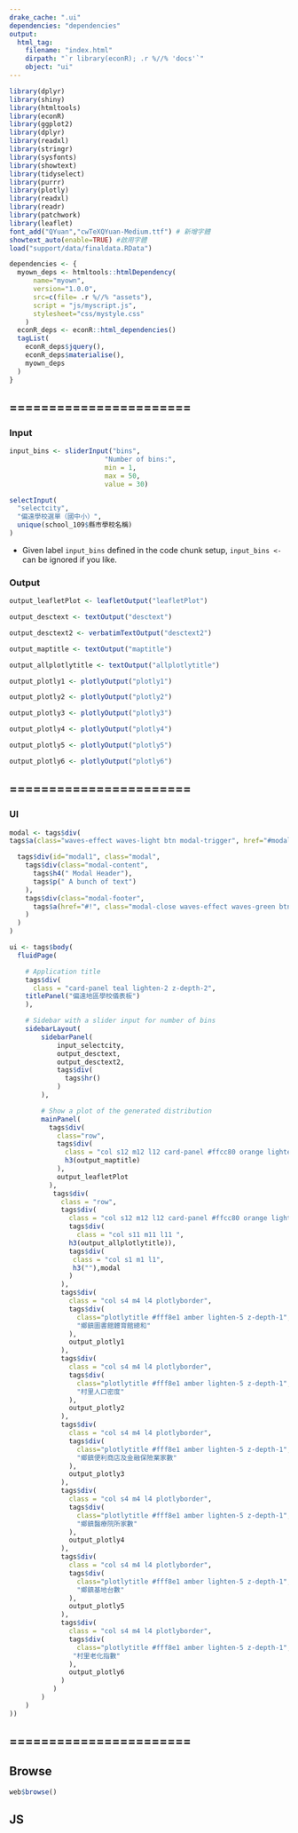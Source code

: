 ```yaml
---
drake_cache: ".ui"
dependencies: "dependencies"
output:
  html_tag:
    filename: "index.html"
    dirpath: "`r library(econR); .r %//% 'docs'`"
    object: "ui"
---
```



```r
library(dplyr)
library(shiny)
library(htmltools)
library(econR)
library(ggplot2)
library(dplyr)
library(readxl)
library(stringr)
library(sysfonts)
library(showtext)
library(tidyselect)
library(purrr)
library(plotly)
library(readxl)
library(readr)
library(patchwork)
library(leaflet)
font_add("QYuan","cwTeXQYuan-Medium.ttf") # 新增字體
showtext_auto(enable=TRUE) #啟用字體
load("support/data/finaldata.RData")

```

```r
dependencies <- {
  myown_deps <- htmltools::htmlDependency(
      name="myown",
      version="1.0.0",
      src=c(file= .r %//% "assets"),
      script = "js/myscript.js",
      stylesheet="css/mystyle.css"
    )
  econR_deps <- econR::html_dependencies()
  tagList(
    econR_deps$jquery(),
    econR_deps$materialise(),
    myown_deps
  )
}
```


## =======================

### Input

```r
input_bins <- sliderInput("bins",
                        "Number of bins:",
                        min = 1,
                        max = 50,
                        value = 30)
```

```r
selectInput(
  "selectcity",
  "偏遠學校選單（國中小）",
  unique(school_109$縣市學校名稱)
)
```

  * Given label `input_bins` defined in the code chunk setup, `input_bins <-` can be ignored if you like.
  
### Output

```r
output_leafletPlot <- leafletOutput("leafletPlot")
```

```r
output_desctext <- textOutput("desctext")
```

```r
output_desctext2 <- verbatimTextOutput("desctext2")
```

```r
output_maptitle <- textOutput("maptitle")
```

```r
output_allplotlytitle <- textOutput("allplotlytitle")
```


```r
output_plotly1 <- plotlyOutput("plotly1")
```

```r
output_plotly2 <- plotlyOutput("plotly2")
```

```r
output_plotly3 <- plotlyOutput("plotly3")
```

```r
output_plotly4 <- plotlyOutput("plotly4")
```

```r
output_plotly5 <- plotlyOutput("plotly5")
```

```r
output_plotly6 <- plotlyOutput("plotly6")
```
## =======================

### UI

```r
modal <- tags$div(
tags$a(class="waves-effect waves-light btn modal-trigger", href="#modal1"," Modal"),

  tags$div(id="modal1", class="modal", 
    tags$div(class="modal-content", 
      tags$h4(" Modal Header"),
      tags$p(" A bunch of text")
    ),
    tags$div(class="modal-footer", 
      tags$a(href="#!", class="modal-close waves-effect waves-green btn-flat"," 關閉")
    )
  )
)
```


```r
ui <- tags$body(
  fluidPage(

    # Application title
    tags$div(
      class = "card-panel teal lighten-2 z-depth-2",
    titlePanel("偏遠地區學校儀表板")
    ),

    # Sidebar with a slider input for number of bins 
    sidebarLayout(
        sidebarPanel(
            input_selectcity,
            output_desctext,
            output_desctext2,
            tags$div(
              tags$hr()
            )
        ),

        # Show a plot of the generated distribution
        mainPanel(
          tags$div(
            class="row",
            tags$div(
              class = "col s12 m12 l12 card-panel #ffcc80 orange lighten-3 z-depth-1",
              h3(output_maptitle)
            ),
            output_leafletPlot
          ),
           tags$div(
             class = "row",
             tags$div(
               class = "col s12 m12 l12 card-panel #ffcc80 orange lighten-3 z-depth-1",
               tags$div( 
                 class = "col s11 m11 l11 ",
               h3(output_allplotlytitle)),
               tags$div(
                class = "col s1 m1 l1",
                h3(""),modal 
               )
             ),
             tags$div(
               class = "col s4 m4 l4 plotlyborder",
               tags$div(
                 class="plotlytitle #fff8e1 amber lighten-5 z-depth-1",
                 "鄉鎮圖書館體育館總和"
               ),
               output_plotly1
             ),
             tags$div(
               class = "col s4 m4 l4 plotlyborder",
               tags$div(
                 class="plotlytitle #fff8e1 amber lighten-5 z-depth-1",
                 "村里人口密度"
               ),
               output_plotly2
             ),
             tags$div(
               class = "col s4 m4 l4 plotlyborder",
               tags$div(
                 class="plotlytitle #fff8e1 amber lighten-5 z-depth-1",
                 "鄉鎮便利商店及金融保險業家數"
               ),
               output_plotly3
             ),
             tags$div(
               class = "col s4 m4 l4 plotlyborder",
               tags$div(
                 class="plotlytitle #fff8e1 amber lighten-5 z-depth-1",
                 "鄉鎮醫療院所家數"
               ),
               output_plotly4
             ),
             tags$div(
               class = "col s4 m4 l4 plotlyborder",
               tags$div(
                 class="plotlytitle #fff8e1 amber lighten-5 z-depth-1",
                 "鄉鎮基地台數"
               ),
               output_plotly5
             ),
             tags$div(
               class = "col s4 m4 l4 plotlyborder",
               tags$div(
                 class="plotlytitle #fff8e1 amber lighten-5 z-depth-1",
                "村里老化指數"
               ),
               output_plotly6
             )
           )
        )
    )
))
```



## =======================


## Browse

```r
web$browse()
```






## JS


<!--JS end-->
